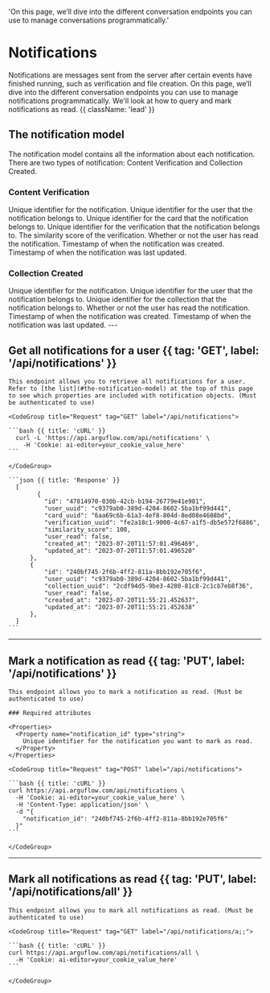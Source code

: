   'On this page, we’ll dive into the different conversation endpoints you can use to manage conversations programmatically.'

# Notifications

Notifications are messages sent from the server after certain events have finished running, such as verification and file creation. On this page, we’ll dive into the different conversation endpoints you can use to manage notifications programmatically. We'll look at how to query and mark notifications as read. {{ className: 'lead' }}

## The notification model

The notification model contains all the information about each notification. There are two types of notification: Content Verification and Collection Created. 

### Content Verification

<Properties>
  <Property name="id" type="string">
    Unique identifier for the notification.
  </Property>
  <Property name="user_uuid" type="string">
    Unique identifier for the user that the notification belongs to.
  </Property>
  <Property name="card_uuid" type="string">
    Unique identifier for the card that the notification belongs to.
  </Property>
  <Property name="verification_uuid" type="string">
    Unique identifier for the verification that the notification belongs to.
  </Property>
  <Property name="similarity_score" type="integer">
    The similarity score of the verification.
  </Property>
  <Property name="user_read" type="boolean">
    Whether or not the user has read the notification.
  </Property>
  <Property name="created_at" type="timestamp">
    Timestamp of when the notification was created.
  </Property>
  <Property name="updated_at" type="timestamp">
    Timestamp of when the notification was last updated.
  </Property>
</Properties>


### Collection Created
<Properties>
  <Property name="id" type="string">
    Unique identifier for the notification.
  </Property>
  <Property name="user_uuid" type="string">
    Unique identifier for the user that the notification belongs to.
  </Property>
  <Property name="collection_uuid" type="string">
    Unique identifier for the collection that the notification belongs to.
  </Property>
  <Property name="user_read" type="boolean">
    Whether or not the user has read the notification.
  </Property>
  <Property name="created_at" type="timestamp">
    Timestamp of when the notification was created.
  </Property>
  <Property name="updated_at" type="timestamp">
    Timestamp of when the notification was last updated.
  </Property>
</Properties>
---

## Get all notifications for a user {{ tag: 'GET', label: '/api/notifications' }}

<Row>
  <Col>

    This endpoint allows you to retrieve all notifications for a user. Refer to [the list](#the-notification-model) at the top of this page to see which properties are included with notification objects. (Must be authenticated to use)


  </Col>
  <Col sticky>

    <CodeGroup title="Request" tag="GET" label="/api/notifications">

    ```bash {{ title: 'cURL' }}
      curl -L 'https://api.arguflow.com/api/notifications' \
        -H 'Cookie: ai-editor=your_cookie_value_here'
    ```

    </CodeGroup>

    ```json {{ title: 'Response' }}
      [
            {
              "id": "47814970-030b-42cb-b194-26779e41e981",
              "user_uuid": "c9379ab0-389d-4204-8602-5ba1bf99d441",
              "card_uuid": "6aa69c6b-61a3-4ef8-804d-8ed08e4608bd",
              "verification_uuid": "fe2a18c1-9000-4c67-a1f5-db5e572f6886",
              "similarity_score": 100,
              "user_read": false,
              "created_at": "2023-07-20T11:57:01.496469",
              "updated_at": "2023-07-20T11:57:01.496520"
          },
          {
              "id": "240bf745-2f6b-4ff2-811a-8bb192e705f6",
              "user_uuid": "c9379ab0-389d-4204-8602-5ba1bf99d441",
              "collection_uuid": "2cdf94d5-9be3-4280-81c8-2c1cb7eb8f36",
              "user_read": false,
              "created_at": "2023-07-20T11:55:21.452637",
              "updated_at": "2023-07-20T11:55:21.452638"
          },
      ]
    ```

  </Col>
</Row>

---

## Mark a notification as read {{ tag: 'PUT', label: '/api/notifications' }}

<Row>
  <Col>

    This endpoint allows you to mark a notification as read. (Must be authenticated to use)

    ### Required attributes

    <Properties>
      <Property name="notification_id" type="string">
        Unique identifier for the notification you want to mark as read.
      </Property>
    </Properties>

  </Col>
  <Col sticky>

    <CodeGroup title="Request" tag="POST" label="/api/notifications">

    ```bash {{ title: 'cURL' }}
    curl https://api.arguflow.com/api/notifications \
      -H 'Cookie: ai-editor=your_cookie_value_here' \
      -H 'Content-Type: application/json' \
      -d "{
        "notification_id": "240bf745-2f6b-4ff2-811a-8bb192e705f6"
      }"
    ```

    </CodeGroup>

  </Col>
</Row>

---

## Mark all notifications as read {{ tag: 'PUT', label: '/api/notifications/all' }}

<Row>
  <Col>

    This endpoint allows you to mark all notifications as read. (Must be authenticated to use)

  </Col>
  <Col sticky>

    <CodeGroup title="Request" tag="GET" label="/api/notifications/a;;">

    ```bash {{ title: 'cURL' }}
    curl https://api.arguflow.com/api/notifications/all \
      -H 'Cookie: ai-editor=your_cookie_value_here' 
    ```

    </CodeGroup>

   

  </Col>
</Row>
